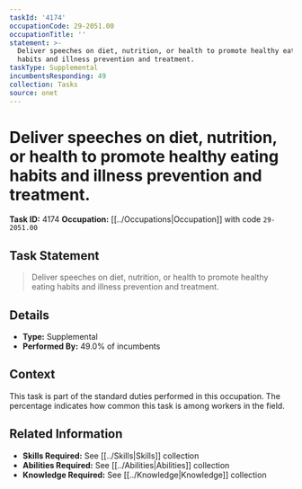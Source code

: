 ```yaml
---
taskId: '4174'
occupationCode: 29-2051.00
occupationTitle: ''
statement: >-
  Deliver speeches on diet, nutrition, or health to promote healthy eating
  habits and illness prevention and treatment.
taskType: Supplemental
incumbentsResponding: 49
collection: Tasks
source: onet
---
```

# Deliver speeches on diet, nutrition, or health to promote healthy eating habits and illness prevention and treatment.

**Task ID:** 4174
**Occupation:** [[../Occupations|Occupation]] with code `29-2051.00`

## Task Statement

> Deliver speeches on diet, nutrition, or health to promote healthy eating habits and illness prevention and treatment.

## Details

- **Type:** Supplemental
- **Performed By:** 49.0% of incumbents

## Context

This task is part of the standard duties performed in this occupation. The percentage indicates how common this task is among workers in the field.

## Related Information

- **Skills Required:** See [[../Skills|Skills]] collection
- **Abilities Required:** See [[../Abilities|Abilities]] collection
- **Knowledge Required:** See [[../Knowledge|Knowledge]] collection
